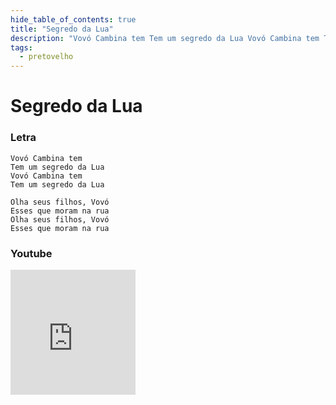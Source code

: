 ```yaml
---
hide_table_of_contents: true
title: "Segredo da Lua"
description: "Vovó Cambina tem Tem um segredo da Lua Vovó Cambina tem Tem um segredo da Lua Olha seus filhos, Vovó Esses que moram na rua Olha seus filhos, Vovó Esses que moram na rua"
tags:
  - pretovelho
---
```


# Segredo da Lua

### Letra

```text
Vovó Cambina tem
Tem um segredo da Lua
Vovó Cambina tem
Tem um segredo da Lua

Olha seus filhos, Vovó
Esses que moram na rua
Olha seus filhos, Vovó
Esses que moram na rua
```

### Youtube

<iframe
  width="200"
  height="200"
  src="https://www.youtube.com/embed/WixrPZOh-Jc"
  title="YouTube video player"
  frameborder="0"
  allow="accelerometer; autoplay; clipboard-write; encrypted-media; gyroscope; picture-in-picture; web-share"
  referrerpolicy="strict-origin-when-cross-origin"
  allowfullscreen
></iframe>